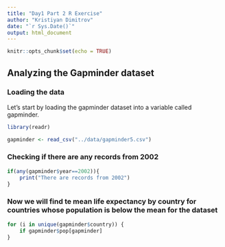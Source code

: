 ```yaml
---
title: "Day1 Part 2 R Exercise"
author: "Kristiyan Dimitrov"
date: "`r Sys.Date()`"
output: html_document
---
```


```r
knitr::opts_chunk$set(echo = TRUE)
```

## Analyzing the Gapminder dataset

### Loading the data

Let's start by loading the gapminder dataset into a variable called gapminder.
```r
library(readr)
```

```r

gapminder <- read_csv("../data/gapminder5.csv")

```

### Checking if there are any records from 2002

```r
if(any(gapminder$year==2002)){
    print("There are records from 2002")
}


```

### Now we will find te mean life expectancy by country for countries whose population is below the mean for the dataset

```r
for (i in unique(gapminder$country)) {
    if gapminder$pop[gapminder]
}


```

